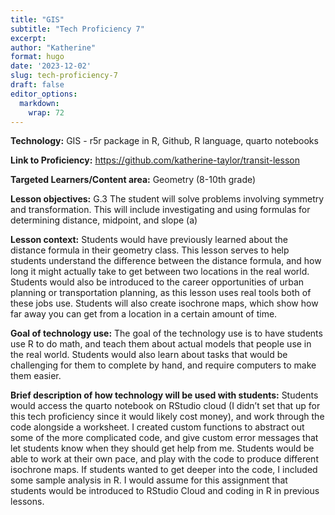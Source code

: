 ```yaml
---
title: "GIS"
subtitle: "Tech Proficiency 7"
excerpt: 
author: "Katherine"
format: hugo
date: '2023-12-02'
slug: tech-proficiency-7
draft: false
editor_options: 
  markdown: 
    wrap: 72
---
```


**Technology:** GIS - r5r package in R, Github, R language, quarto
notebooks 

**Link to Proficiency:**
<https://github.com/katherine-taylor/transit-lesson>

**Targeted Learners/Content area:** Geometry (8-10th grade)

**Lesson objectives:** G.3 The student will solve problems involving
symmetry and transformation. This will include investigating and using
formulas for determining distance, midpoint, and slope (a)

**Lesson context:** Students would have previously learned about the
distance formula in their geometry class. This lesson serves to help
students understand the difference between the distance formula, and how
long it might actually take to get between two locations in the real
world. Students would also be introduced to the career opportunities of
urban planning or transportation planning, as this lesson uses real
tools both of these jobs use. Students will also create isochrone maps,
which show how far away you can get from a location in a certain amount
of time. 

**Goal of technology use:** The goal of the technology use is to have
students use R to do math, and teach them about actual models that
people use in the real world. Students would also learn about tasks that
would be challenging for them to complete by hand, and require computers
to make them easier. 

**Brief description of how technology will be used with students:**
Students would access the quarto notebook on RStudio cloud (I didn't set
that up for this tech proficiency since it would likely cost money), and
work through the code alongside a worksheet. I created custom functions
to abstract out some of the more complicated code, and give custom error
messages that let students know when they should get help from me.
Students would be able to work at their own pace, and play with the code
to produce different isochrone maps. If students wanted to get deeper
into the code, I included some sample analysis in R. I would assume for
this assignment that students would be introduced to RStudio Cloud and
coding in R in previous lessons. 
